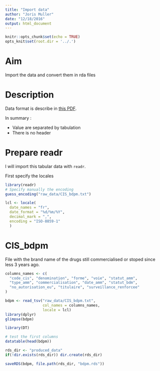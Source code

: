 ```yaml
---
title: "Import data"
author: "Joris Muller"
date: "12/18/2016"
output: html_document
---
```


```r
knitr::opts_chunk$set(echo = TRUE)
opts_knit$set(root.dir = '../.')
```

# Aim

Import the data and convert them in rda files

# Description

Data format is describe in [this PDF](http://base-donnees-publique.medicaments.gouv.fr/docs/Contenu_et_format_des_fichiers_telechargeables_dans_la_BDM_v1.pdf).

In summary :

- Value are separated by tabulation
- There is no header

# Prepare readr

I will import this tabular data with `readr`.

First specify the locales

```r
library(readr)
# Specify manually the encoding
guess_encoding("raw_data/CIS_bdpm.txt")

lcl <- locale(
  date_names = "fr",
  date_format = "%d/%m/%Y",
  decimal_mark = ",",
  encoding = "ISO-8859-1"
  )
```

# CIS_bdpm

File with the brand name of the drugs still commercialised or stoped since less 3 years ago.

```r

columns_names <- c(
  "code_cis", "denomination", "forme", "voie", "statut_amm", 
  "type_amm", "commercialisation", "date_amm", "statut_bdm",
  "no_autorisation_eu", "titulaire", "surveillance_renforcee"
)

bdpm <- read_tsv("raw_data/CIS_bdpm.txt", 
                 col_names = columns_names,
                 locale = lcl)
library(dplyr)
glimpse(bdpm)

library(DT)

# test the first columns
datatable(head(bdpm))

rds_dir <- "produced_data"
if(!dir.exists(rds_dir)) dir.create(rds_dir)

saveRDS(bdpm, file.path(rds_dir, "bdpm.rds"))
```




